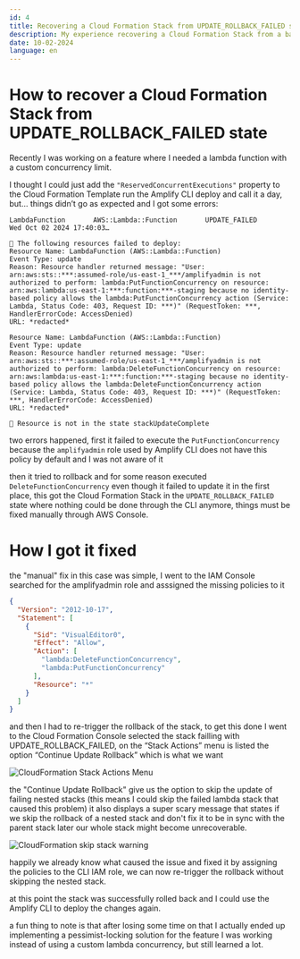 ```yaml
---
id: 4
title: Recovering a Cloud Formation Stack from UPDATE_ROLLBACK_FAILED state
description: My experience recovering a Cloud Formation Stack from a bad state I got into
date: 10-02-2024
language: en
---
```



# How to recover a Cloud Formation Stack from UPDATE_ROLLBACK_FAILED state

Recently I was working on a feature where I needed a lambda function with a custom concurrency limit.

I thought I could just add the `"ReservedConcurrentExecutions"` property to the Cloud Formation Template run the Amplify CLI
deploy and call it a day, but... things didn’t go as expected and I got some errors:

```shell
LambdaFunction       AWS::Lambda::Function       UPDATE_FAILED        Wed Oct 02 2024 17:40:03…

🛑 The following resources failed to deploy:
Resource Name: LambdaFunction (AWS::Lambda::Function)
Event Type: update
Reason: Resource handler returned message: "User: arn:aws:sts::***:assumed-role/us-east-1_***/amplifyadmin is not authorized to perform: lambda:PutFunctionConcurrency on resource: arn:aws:lambda:us-east-1:***:function:***-staging because no identity-based policy allows the lambda:PutFunctionConcurrency action (Service: Lambda, Status Code: 403, Request ID: ***)" (RequestToken: ***, HandlerErrorCode: AccessDenied)
URL: *redacted*

Resource Name: LambdaFunction (AWS::Lambda::Function)
Event Type: update
Reason: Resource handler returned message: "User: arn:aws:sts::***:assumed-role/us-east-1_***/amplifyadmin is not authorized to perform: lambda:DeleteFunctionConcurrency on resource: arn:aws:lambda:us-east-1:***:function:***-staging because no identity-based policy allows the lambda:DeleteFunctionConcurrency action (Service: Lambda, Status Code: 403, Request ID: ***)" (RequestToken: ***, HandlerErrorCode: AccessDenied)
URL: *redacted*

🛑 Resource is not in the state stackUpdateComplete
```

two errors happened, first it failed to execute the `PutFunctionConcurrency` because the `amplifyadmin` role used by Amplify CLI
does not have this policy by default and I was not aware of it

then it tried to rollback and for some reason executed `DeleteFunctionConcurrency` even though it failed to update it in the first
place, this got the Cloud Formation Stack in the `UPDATE_ROLLBACK_FAILED` state where nothing could be done through the CLI
anymore, things must be fixed manually through AWS Console.

# How I got it fixed

the "manual" fix in this case was simple, I went to the IAM Console searched for the amplifyadmin role and asssigned the missing
policies to it

```json
{
  "Version": "2012-10-17",
  "Statement": [
    {
      "Sid": "VisualEditor0",
      "Effect": "Allow",
      "Action": [
        "lambda:DeleteFunctionConcurrency",
        "lambda:PutFunctionConcurrency"
      ],
      "Resource": "*"
    }
  ]
}
```

and then I had to re-trigger the rollback of the stack, to get this done I went to the Cloud Formation Console selected the stack
failling with UPDATE_ROLLBACK_FAILED, on the “Stack Actions” menu is listed the option “Continue Update Rollback” which is
what we want

![CloudFormation Stack Actions Menu](/assets/cfn-stack-menu.png)

the "Continue Update Rollback" give us the option to skip the update of failing nested stacks (this means I could skip the failed lambda
stack that caused this problem) it also displays a super scary message that states if we skip the rollback of a nested stack and don't
fix it to be in sync with the parent stack later our whole stack might become unrecoverable.

![CloudFormation skip stack warning](/assets/cfn-skip-warn.png)

happily we already know what caused the issue and fixed it by assigning the policies to the CLI IAM role, we can now re-trigger the rollback without skipping the nested stack.

at this point the stack was successfully rolled back and I could use the Amplify CLI to deploy the changes again.

a fun thing to note is that after losing some time on that I actually ended up implementing a pessimist-locking solution for the feature
I was working instead of using a custom lambda concurrency, but still learned a lot.
